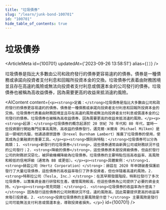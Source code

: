 ```yaml
---
title: "垃圾債券"
slug: "/learn/junk-bond-100701"
id: "100701"
hide_table_of_contents: true
---
```



# 垃圾債券

<ArticleMeta id={100701} updatedAt={'2023-09-26 13:58:51'} alias={`[]`} />
<div className='border-solid border-b border-t-0 my-4 border-[var(--ifm-color-gray-300)]' />

垃圾債券是指比大多數由公司和政府發行的債券更容易違約的債券。債券是一種債務或承諾向投資者支付利息和回報所投資本金的交換。垃圾債券代表着由財務困境並且存在高違約風險或無法向投資者支付利息或償還本金的公司發行的債券。垃圾債券也被稱為高收益債券，因為需要更高的收益來抵消違約風險。

<AIContent content={`<p><strong>定義：</strong>垃圾債券是指比大多數由公司和政府發行的債券更容易違約的債券。債券是一種債務或承諾向投資者支付利息和回報所投資本金的交換。垃圾債券代表着由財務困境並且存在高違約風險或無法向投資者支付利息或償還本金的公司發行的債券。垃圾債券也被稱為高收益債券，因為需要更高的收益來抵消違約風險。</p><p><strong>起源：</strong>垃圾債券的概念起源於 20 世紀 70 年代和 80 年代，當時一些投資銀行開始專門從事高風險、高收益的債券發行。邁克爾·米爾肯（Michael Milken）是這一領域的先驅，他通過德崇證券（Drexel Burnham Lambert）推廣了垃圾債券的使用，使其成為企業融資的重要工具。</p><p><strong>類別與特點：</strong>垃圾債券可以分為兩類：1. <strong>新發行的垃圾債券</strong>，這些債券通常由新興公司或財務狀況不佳的公司發行；2. <strong>降級的債券</strong>，這些債券原本是投資級債券，但由於發行公司的財務狀況惡化，被評級機構降級為垃圾債券。垃圾債券的主要特點包括高收益率、高風險和較低的信用評級（通常為 BB 或更低）。</p><p><strong>具體案例：</strong>1. <strong>赫茲公司（Hertz Corporation）</strong>：赫茲在 2020 年申請破產保護前發行了大量垃圾債券，這些債券的高收益率吸引了許多投資者，但也伴隨着高違約風險。2. <strong>特斯拉公司（Tesla, Inc.）</strong>：在其早期發展階段，特斯拉發行了多次垃圾債券，以籌集資金進行研發和生產。儘管風險較高，但這些債券為公司提供了必要的資金支持。</p><p><strong>常見問題：</strong>1. <strong>垃圾債券的收益率為什麼高？</strong> 因為發行這些債券的公司財務狀況不佳，違約風險高，因此需要提供更高的收益率來吸引投資者。2. <strong>投資垃圾債券的主要風險是什麼？</strong> 主要風險是發行公司可能無法支付利息或償還本金，導致投資者損失。</p>`} id={100701} />
